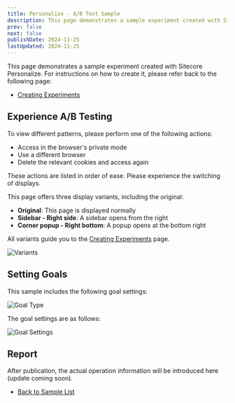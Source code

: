 ```yaml
---
title: Personalize - A/B Test Sample
description: This page demonstrates a sample experiment created with Sitecore Personalize.
prev: false
next: false
publishDate: 2024-11-25
lastUpdated: 2024-11-25
---
```


This page demonstrates a sample experiment created with Sitecore Personalize. For instructions on how to create it, please refer back to the following page:

- [Creating Experiments](/en/personalize/create-experiments/)

## Experience A/B Testing

To view different patterns, please perform one of the following actions:

- Access in the browser's private mode
- Use a different browser
- Delete the relevant cookies and access again

These actions are listed in order of ease. Please experience the switching of displays.

This page offers three display variants, including the original:

- **Original**: This page is displayed normally
- **Sidebar - Right side**: A sidebar opens from the right
- **Corner popup - Right bottom**: A popup opens at the bottom right

All variants guide you to the [Creating Experiments](/en/personalize/create-experiments/) page.

![Variants](../../../../assets/personalize/testexperiments01.png)

## Setting Goals

This sample includes the following goal settings:

![Goal Type](../../../../assets/personalize/testexperiments02.png)

The goal settings are as follows:

![Goal Settings](../../../../assets/personalize/testexperiments03.png)

## Report

After publication, the actual operation information will be introduced here (update coming soon).

- [Back to Sample List](/en/personalize/sample/)

